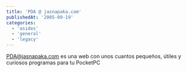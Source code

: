 ```yaml
---
title: 'PDA @ jasnapaka.com'
publishedAt: '2005-09-19'
categories:
  - 'asides'
  - 'general'
  - 'legacy'
---
```


[PDA@jasnapaka.com](http://pda.jasnapaka.com/) es una web con unos cuantos pequeños, útiles y curiosos programas para tu PocketPC
